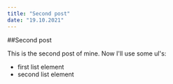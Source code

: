 ```yaml
---
title: "Second post"
date: "19.10.2021"
---
```


##Second post

This is the second post of mine. Now I'll use some ul's:

- first list element
- second list element
